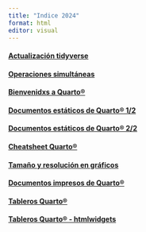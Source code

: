 ```yaml
---
title: "Indice 2024"
format: html
editor: visual
---
```


#### [Actualización tidyverse](https://cballejo.github.io/2024/Encuentro1)

#### [Operaciones simultáneas](https://cballejo.github.io/2024/Encuentro2)

#### [Bienvenidxs a Quarto®](https://cballejo.github.io/2024/Encuentro3)

#### [Documentos estáticos de Quarto® 1/2](https://cballejo.github.io/2024/Encuentro4)

#### [Documentos estáticos de Quarto® 2/2](https://cballejo.github.io/2024/Encuentro5)

#### [Cheatsheet Quarto®](https://cballejo.github.io/2024/Quarto)

#### [Tamaño y resolución en gráficos](https://cballejo.github.io/2024/Resolucion)

#### [Documentos impresos de Quarto®](https://cballejo.github.io/2024/Encuentro6)

#### [Tableros Quarto®](https://cballejo.github.io/2024/Encuentro7)

#### [Tableros Quarto® - htmlwidgets](https://cballejo.github.io/2024/Encuentro8)
